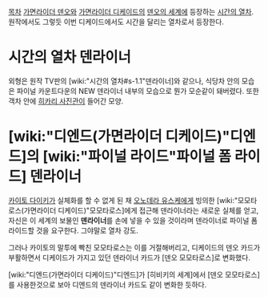 [[목차]]
[[가면라이더 덴오]]와 [[가면라이더 디케이드]]의 [[덴오의 세계]]에 등장하는 [[시간의 열차]]. 원작에서도 그렇듯 이번 디케이드에서도 시간을 달리는 열차로서 등장한다.
= 시간의 열차 덴라이너 =
외형은 원작 TV판의 [wiki:"시간의 열차#s-1.1"덴라이너]와 같으나, 식당차 안의 모습은 파이널 카운트다운의 NEW 덴라이너 내부의 모습으로 뭔가 모순같이 돼버렸다. 또한 객차 안에 [[히카리 사진관]]이 들어간 모양.

= [wiki:"디엔드(가면라이더 디케이드)"디엔드]의 [wiki:"파이널 라이드"파이널 폼 라이드] 덴라이너 =
[[카이토 다이키]]가 실체화를 할 수 없게 된 채 [[오노데라 유스케]]에게 빙의한 [wiki:"모모타로스(가면라이더 디케이드)"모모타로스]에게 접근해 덴라이너라는 새로운 실체를 얻고, 자신은 이 세계의 보물인 '''덴라이너'''를 손에 넣을 수 있을 것이라며 덴라이너로 파이널 폼 라이드할 것을 요구한다. 그야말로 열차 강도.

그러나 카이토의 말투에 빡친 모모타로스는 이를 거절해버리고, 디케이드의 덴오 카드가 부활하면서 디케이드가 가지고 있던 덴라이너 카드가 [덴오 모모타로스]로 변화했다. 

[wiki:"디엔드(가면라이더 디케이드)"디엔드]가 [히비키의 세계]에서 [덴오 모모타로스]를 사용한것으로 보아 디엔드의 덴라이너 카드도 같이 변화한 듯하다.
